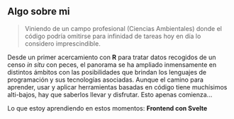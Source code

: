## Algo sobre mi

>Viniendo de un campo profesional (Ciencias Ambientales) donde el código podría omitirse para infinidad de tareas hoy en día lo considero imprescindible. 

Desde un primer acercamiento con **R** para tratar datos recogidos de un censo *in situ* con peces, el panorama se ha ampliado inmensamente en distintos ámbitos con las posibilidades que brindan los lenguajes de programación y sus tecnologías asociadas. Aunque el camino para aprender, usar y aplicar herramientas basadas en código tiene muchísimos alti-bajos, hay que saberlos llevar y disfrutar. Esto apenas comienza...

Lo que estoy aprendiendo en estos momentos: **Frontend con Svelte**
  

   
